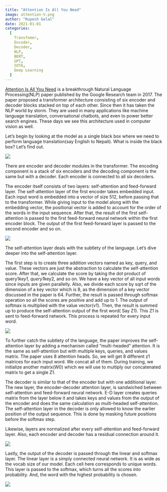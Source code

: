 ```yaml
---
title: "Attention Is All You Need"
image: attention-V.png
author: "Rupesh Gelal"
date: 2021-01-01
categories:
  [
    Transfomer,
    Encoder,
    Decoder,
    NLP,
    BERT,
    GPT,
    SOTA,
    Deep Learning
  ]
---
```


[Attention Is All You Need](https://arxiv.org/pdf/1706.03762.pdf) is a breakthrough Natural Language Processing(NLP) paper published by the Google Research team in 2017. The paper proposed a transformer architecture consisting of six encoder and decoder blocks stacked on top of each other. Since then it has taken the NLP world by storm. They are used in many applications like machine language translation, conversational chatbots, and even to power better search engines. These days we see this architecture used in computer vision as well.

Let’s begin by looking at the model as a single black box where we need to perform language translation(say English to Nepali). What is inside the black box? Let’s find out.

![](black-box.png)

There are encoder and decoder modules in the transformer. The encoding component is a stack of six encoders and the decoding component is the same but with a decoder. Each encoder is connected to all six decoders.

The encoder itself consists of two layers: self-attention and feed-forward layer. The self-attention layer of the first encoder takes embedded input. Each input word is embedded into a vector of size 512, before passing that to the transformer. While giving input to the model along with the embedding vector, the positional vector is added to account for the order of the words in the input sequence. After that, the result of the first self-attention is passed to the first feed-forward neural network within the first encoder block. The output of the first feed-forward layer is passed to the second encoder and so on.

![](enco-z.png)

The self-attention layer deals with the subtlety of the language. Let’s dive deeper into the self-attention layer.

The first step is to create three addition vectors named as key, query, and value. These vectors are just the abstraction to calculate the self-attention score.
After that, we calculate the score by taking the dot product of query1*key1, query1*key2, and so on. We have a key vector of all input words since inputs are given parallelly.
Also, we divide each score by sqrt of the dimension of a key vector which is 8, as the dimension of a key vector discussed in the paper is 64.
Further, the result is passed through softmax operation so all the scores are positive and add up to 1.
The output of softmax is multiplied with the value vector(v1).
Then, the result is summed up to produce the self-attention output of the first word( Say Z1). This Z1 is sent to feed-forward network. This process is repeated for every input word.

![](q-k-v.png)

To further catch the subtlety of the language, the paper improves the self-attention layer by adding a mechanism called “multi-headed” attention. It is the same as self-attention but with multiple keys, queries, and values matrix. The paper uses 8 attention heads. So, we will get 8 different z1 matrices for each input word. We concat all of them. During training, we initialize another matrix(W0) which we will use to multiply our concatenated matrix to get a single Z1.

The decoder is similar to that of the encoder but with one additional layer. The new layer, the encoder-decoder attention layer, is sandwiched between self-attention and feed-forward neural network. E-D layer creates queries matrix from the layer below it and takes keys and values from the output of the encoder and does the same calculation as multi-headed self-attention. The self-attention layer in the decoder is only allowed to know the earlier position of the output sequence. This is done by masking future positions before the softmax step.

Likewise, layers are normalized after every self-attention and feed-forward layer. Also, each encoder and decoder has a residual connection around it.

![](enco-deco-info.png)

Lastly, the output of the decoder is passed through the linear and softmax layer. The linear layer is a simply connected neural network. It is as wide as the vocab size of our model. Each cell here corresponds to unique words. This layer is passed to the softmax, which turns all the scores into probability. And, the word with the highest probability is chosen.

![](attention-V.png)
